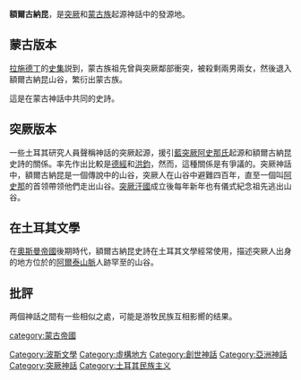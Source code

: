 {{多個問題|
{{request translation}}
{{disputed|time=2014-03-17T01:25:08+00:00}}
{{unreferenced|time=2014-03-17T01:25:08+00:00}}
}}
'''額爾古納昆'''，是[[突厥|突厥]]和[[蒙古族|蒙古族]]起源神話中的發源地。

==蒙古版本==
[[拉施德丁|拉施德丁]]的[[史集|史集]]説到，蒙古族祖先曾與突厥鄰部衝突，被殺剩兩男兩女，然後退入額爾古納昆山谷，繁衍出蒙古族。

這是在蒙古神話中共同的史詩。

==突厥版本==
一些土耳其研究人員聲稱神話的突厥起源，援引[[藍突厥|藍突厥]][[阿史那氏|阿史那氏]]起源和額爾古納昆史詩的關係。率先作出比較是[[德經|德經]]和[[洪鈞|洪鈞]]，然而，這種關係是有爭議的。突厥神話中，額爾古納昆是一個傳說中的山谷，突厥人在山谷中避難四百年，直至一個叫[[阿史那|阿史那]]的首领帶领他們走出山谷。[[突厥汗國|突厥汗國]]成立後每年新年也有儀式紀念祖先逃出山谷。

==在土耳其文學==
在[[奧斯曼帝國|奧斯曼帝國]]後期時代，額爾古納昆史詩在土耳其文學經常使用，描述突厥人出身的地方位於的[[阿爾泰山脈|阿爾泰山脈]]人跡罕至的山谷。

==批評==
两個神話之間有一些相似之處，可能是游牧民族互相影嚮的结果。

[[category:蒙古帝國|category:蒙古帝國]]
[[Category:波斯文學|Category:波斯文學]]
[[Category:虛構地方|Category:虛構地方]]
[[Category:創世神話|Category:創世神話]]
[[Category:亞洲神話|Category:亞洲神話]]
[[Category:突厥神話|Category:突厥神話]]
[[Category:土耳其民族主义|Category:土耳其民族主义]]